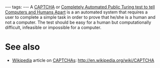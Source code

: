 ---
tags:
---
A [[CAPTCHA]] or [[Completely Automated Public Turing test to tell Computers and Humans Apart]] is a an automated system that requires a user to complete a simple task in order to prove that he/she is a human and not a computer. The test should be easy for a human but computationally difficult, infeasible or impossible for a computer.

= See also =

* [[Wikipedia]] article on [[CAPTCHAs]]: http://en.wikipedia.org/wiki/CAPTCHA
